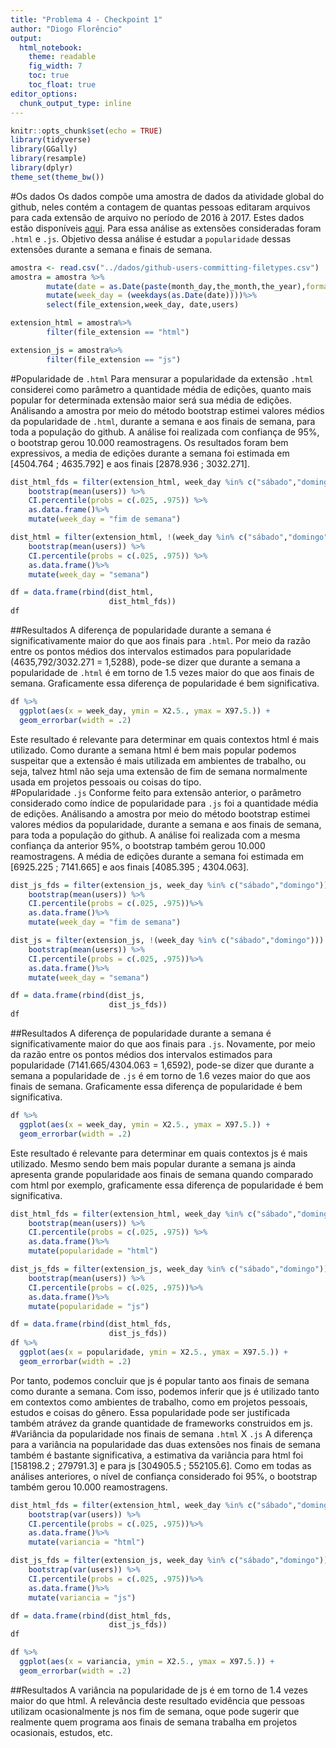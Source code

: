 ```yaml
---
title: "Problema 4 - Checkpoint 1"
author: "Diogo Florêncio"
output: 
  html_notebook:
    theme: readable
    fig_width: 7
    toc: true
    toc_float: true
editor_options: 
  chunk_output_type: inline
---
```


```r
knitr::opts_chunk$set(echo = TRUE)
library(tidyverse)
library(GGally)
library(resample)
library(dplyr)
theme_set(theme_bw())
```
#Os dados
Os dados compõe uma amostra de dados da atividade global do github, neles contém a contagem de quantas pessoas editaram arquivos para cada extensão de arquivo no período de 2016 à 2017. Estes dados estão disponíveis [aqui](https://raw.githubusercontent.com/nazareno/fpcc2/master/datasets/github-users-committing-filetypes.csv). Para essa análise as extensões consideradas foram `.html` e `.js`. Objetivo dessa análise é estudar a `popularidade` dessas extensões durante a semana e finais de semana.
```r
amostra <- read.csv("../dados/github-users-committing-filetypes.csv")
amostra = amostra %>%
        mutate(date = as.Date(paste(month_day,the_month,the_year),format = "%d %m %Y")) %>%
        mutate(week_day = (weekdays(as.Date(date))))%>%
        select(file_extension,week_day, date,users) 

extension_html = amostra%>%
        filter(file_extension == "html")

extension_js = amostra%>%
        filter(file_extension == "js")
```
#Popularidade de `.html`
Para mensurar a popularidade da extensão `.html` considerei como parâmetro a quantidade média de edições, quanto mais popular for determinada extensão maior será sua média de edições. Análisando a amostra por meio do método bootstrap estimei valores médios da popularidade de `.html`, durante a semana e aos finais de semana, para toda a população do github. A análise foi realizada com confiança de 95%, o bootstrap gerou 10.000 reamostragens. Os resultados foram bem expressivos, a media de edições durante a semana foi estimada em [4504.764 ;	4635.792] e aos finais [2878.936 ; 3032.271].   
```r
dist_html_fds = filter(extension_html, week_day %in% c("sábado","domingo")) %>% 
    bootstrap(mean(users)) %>% 
    CI.percentile(probs = c(.025, .975)) %>% 
    as.data.frame()%>% 
    mutate(week_day = "fim de semana")

dist_html = filter(extension_html, !(week_day %in% c("sábado","domingo"))) %>% 
    bootstrap(mean(users)) %>% 
    CI.percentile(probs = c(.025, .975)) %>% 
    as.data.frame()%>%
    mutate(week_day = "semana")

df = data.frame(rbind(dist_html,
                      dist_html_fds))
df
```
##Resultados
A diferença de popularidade durante a semana é significativamente maior do que aos finais para `.html`. Por meio da razão entre os pontos médios dos intervalos estimados para popularidade (4635,792/3032.271 = 1,5288), pode-se dizer que durante a semana a popularidade de `.html` é em torno de 1.5 vezes maior do que aos finais de semana. Graficamente essa diferença de popularidade é bem significativa.
```r
df %>% 
  ggplot(aes(x = week_day, ymin = X2.5., ymax = X97.5.)) + 
  geom_errorbar(width = .2)
```
Este resultado é relevante para determinar em quais contextos html é mais utilizado. Como durante a semana html é bem mais popular podemos suspeitar que a extensão é mais utilizada em ambientes de trabalho, ou seja, talvez html não seja uma extensão de fim de semana normalmente usada em projetos pessoais ou coisas do tipo.  
#Popularidade `.js`
Conforme feito para extensão anterior, o parâmetro considerado como índice de popularidade para `.js` foi a quantidade média de edições. Análisando a amostra por meio do método bootstrap estimei valores médios da popularidade, durante a semana e aos finais de semana, para toda a população do github. A análise foi realizada com a mesma confiança da anterior 95%, o bootstrap também gerou 10.000 reamostragens. A média de edições durante a semana foi estimada em [6925.225 ; 7141.665] e aos finais [4085.395 ; 4304.063].
```r
dist_js_fds = filter(extension_js, week_day %in% c("sábado","domingo")) %>% 
    bootstrap(mean(users)) %>% 
    CI.percentile(probs = c(.025, .975))%>% 
    as.data.frame()%>%
    mutate(week_day = "fim de semana")

dist_js = filter(extension_js, !(week_day %in% c("sábado","domingo"))) %>% 
    bootstrap(mean(users)) %>% 
    CI.percentile(probs = c(.025, .975))%>% 
    as.data.frame()%>%
    mutate(week_day = "semana")

df = data.frame(rbind(dist_js,
                      dist_js_fds))
df
```
##Resultados
A diferença de popularidade durante a semana é significativamente maior do que aos finais para `.js`. Novamente, por meio da razão entre os pontos médios dos intervalos estimados para popularidade (7141.665/4304.063 = 1,6592), pode-se dizer que durante a semana a popularidade de `.js` é em torno de 1.6 vezes maior do que aos finais de semana. Graficamente essa diferença de popularidade é bem significativa.
```r
df %>% 
  ggplot(aes(x = week_day, ymin = X2.5., ymax = X97.5.)) + 
  geom_errorbar(width = .2)
```
Este resultado é relevante para determinar em quais contextos js é mais utilizado. Mesmo sendo bem mais popular durante a semana js ainda apresenta grande popularidade aos finais de semana quando comparado com html por exemplo, graficamente essa diferença de popularidade é bem significativa.
```r
dist_html_fds = filter(extension_html, week_day %in% c("sábado","domingo")) %>% 
    bootstrap(mean(users)) %>% 
    CI.percentile(probs = c(.025, .975)) %>% 
    as.data.frame()%>% 
    mutate(popularidade = "html")

dist_js_fds = filter(extension_js, week_day %in% c("sábado","domingo")) %>% 
    bootstrap(mean(users)) %>% 
    CI.percentile(probs = c(.025, .975))%>% 
    as.data.frame()%>%
    mutate(popularidade = "js")

df = data.frame(rbind(dist_html_fds,
                      dist_js_fds))
df %>% 
  ggplot(aes(x = popularidade, ymin = X2.5., ymax = X97.5.)) + 
  geom_errorbar(width = .2)
```
Por tanto, podemos concluir que js é popular tanto aos finais de semana como durante a semana. Com isso, podemos inferir que js é utilizado tanto em contextos como ambientes de trabalho, como em projetos pessoais, estudos e coisas do gênero. Essa popularidade pode ser justificada também atrávez da grande quantidade de frameworks construidos em js.
#Variância da popularidade nos finais de semana `.html` X `.js`
A diferença para a variância na popularidade das duas extensões nos finais de semana também é bastante significativa, a estimativa da variância para html foi [158198.2 ; 279791.3] e para js [304905.5 ; 552105.6]. Como em todas as análises anteriores, o nível de confiança considerado foi 95%, o bootstrap também gerou 10.000 reamostragens.
```r

dist_html_fds = filter(extension_html, week_day %in% c("sábado","domingo")) %>% 
    bootstrap(var(users)) %>% 
    CI.percentile(probs = c(.025, .975))%>% 
    as.data.frame()%>%
    mutate(variancia = "html")

dist_js_fds = filter(extension_js, week_day %in% c("sábado","domingo")) %>% 
    bootstrap(var(users)) %>% 
    CI.percentile(probs = c(.025, .975))%>% 
    as.data.frame()%>%
    mutate(variancia = "js")

df = data.frame(rbind(dist_html_fds,
                      dist_js_fds))
df

df %>% 
  ggplot(aes(x = variancia, ymin = X2.5., ymax = X97.5.)) + 
  geom_errorbar(width = .2)
```
##Resultados
A variância na popularidade de js é em torno de 1.4 vezes maior do que html. A relevância deste resultado evidência que pessoas utilizam ocasionalmente js nos fim de semana, oque pode sugerir que realmente quem programa aos finais de semana trabalha em projetos ocasionais, estudos, etc.



